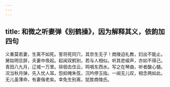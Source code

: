 ```yaml
---
---
---
```

title: 和微之听妻弹《别鹤操》，因为解释其义，依韵加四句
---



义重莫若妻，生离不如死。誓将死同穴，其奈生无子！商陵迫礼教，妇出不能止。舅姑明旦辞，夫妻中夜起。起闻双鹤别，若与人相似。听其悲唳声，亦如不得己。青田八九月，辽城一万里。徘徊去住云，鸣咽东西水。写之在琴曲，听者酸心髓。况当秋月弹，先入忧人耳。怨抑掩朱弦，沉吟停玉指。一闻无儿叹，相念两如此。无儿虽薄命，有妻偕老矣。幸免生别离，犹胜商陵氏。